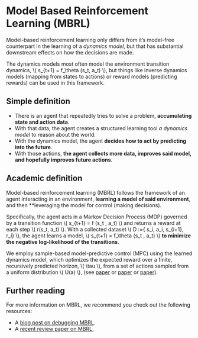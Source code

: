# Model Based Reinforcement Learning (MBRL)

Model-based reinforcement learning only differs from it’s model-free counterpart in the learning of a *dynamics model*, but that has substantial downstream effects on how the decisions are made.

The dynamics models most often model the environment transition dynamics, \\( s_{t+1} = f_\theta (s_t, a_t) \\), but things like inverse dynamics models (mapping from states to actions) or reward models (predicting rewards) can be used in this framework.


## Simple definition

- There is an agent that repeatedly tries to solve a problem, **accumulating state and action data**.
- With that data, the agent creates a structured learning tool *a dynamics model* to reason about the world.
- With the dynamics model, the agent **decides how to act by predicting into the future**.
- With those actions, **the agent collects more data, improves said model, and hopefully improves future actions**.

## Academic definition

Model-based reinforcement learning (MBRL) follows the framework of an agent interacting in an environment, **learning a model of said environment**, and then **leveraging the model for control (making decisions).

Specifically, the agent acts in a Markov Decision Process (MDP) governed by a transition function \\( s_{t+1} = f (s_t , a_t) \\) and returns a reward at each step \\( r(s_t, a_t) \\). With a collected dataset \\( D :={ s_i, a_i, s_{i+1}, r_i} \\), the agent learns a model, \\( s_{t+1} = f_\theta (s_t , a_t) \\) **to minimize the negative log-likelihood of the transitions**.

We employ sample-based model-predictive control (MPC) using the learned dynamics model, which optimizes the expected reward over a finite, recursively predicted horizon, \\( \tau \\), from a set of actions sampled from a uniform distribution \\( U(a) \\), (see [paper](https://arxiv.org/pdf/2002.04523) or [paper](https://arxiv.org/pdf/2012.09156.pdf) or [paper](https://arxiv.org/pdf/2009.01221.pdf)).

## Further reading

For more information on MBRL, we recommend you check out the following resources:

- A [blog post on debugging MBRL](https://www.natolambert.com/writing/debugging-mbrl).
- A [recent review paper on MBRL](https://arxiv.org/abs/2006.16712),
